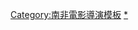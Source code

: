 {{navbox
|name = Jonathan Liebesman
|title = [[乔纳森·理贝斯曼]]執導電影
|state = {{{state|autocollapse}}}
|listclass = hlist

|list1 = 
* 《{{link-en|暗夜鬼叫聲|Darkness Falls (2003 film)}}》（2003年）
* 《{{link-en|凶铃 (2005年電影)|Rings (2005 film)|凶铃}}》（2005年）
* 《[[德州電鋸殺人狂：從頭開始]]》（2006年）
* 《{{link-en|殺人房間|The Killing Room}}》（2009年）
* 《[[世界異戰]]》（2011年）
* 《[[诸神之怒]]》（2012年）
* 《[[忍者龜：變種新任務]]》（2014年）
}}<noinclude>
{{collapsible option}}
{{DEFAULTSORT:Liebesman, Jonathan}}
[[Category:南非電影導演模板]]
[[Category:乔纳森·理贝斯曼电影|*]]
</noinclude>